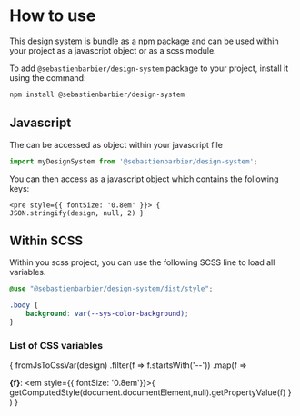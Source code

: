 

<Meta title="How to use" />


# How to use

This design system is bundle as a npm package and can be used within your project as a javascript object or as a scss module.

To add `@sebastienbarbier/design-system` package to your project, install it using the command:

```zsh
npm install @sebastienbarbier/design-system
```


## Javascript 

The  can be accessed as object within your javascript file

```jsx
import myDesignSystem from '@sebastienbarbier/design-system';
```

You can then access as a javascript object which contains the following keys:

<code><pre style={{ fontSize: '0.8em' }}>
{ JSON.stringify(design, null, 2) }
</pre></code>

## Within SCSS

Within you scss project, you can use the following SCSS line to load all variables.
```scss
@use "@sebastienbarbier/design-system/dist/style";

.body {
    background: var(--sys-color-background);
}
```

### List of CSS variables

{
fromJsToCssVar(design)
    .filter(f => f.startsWith('--'))
    .map(f => <div key={f}>
        <strong>{f}</strong>: <em style={{ fontSize: '0.8em'}}>{ getComputedStyle(document.documentElement,null).getPropertyValue(f) }</em>
    </div>)
}